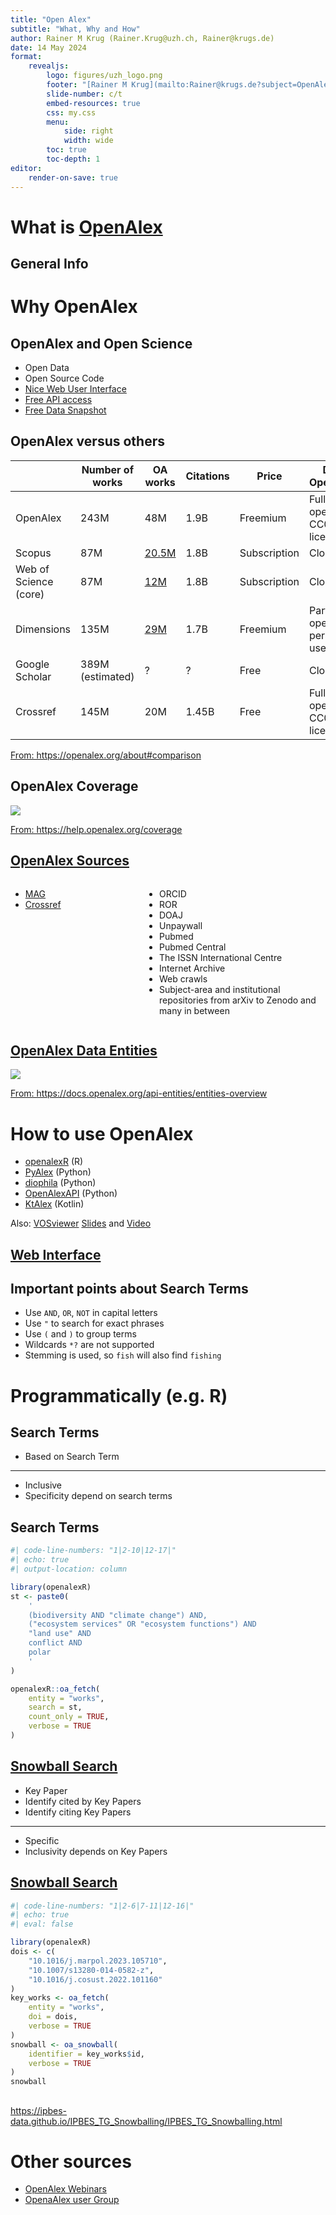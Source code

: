 ```yaml
---
title: "Open Alex"
subtitle: "What, Why and How"
author: Rainer M Krug (Rainer.Krug@uzh.ch, Rainer@krugs.de) 
date: 14 May 2024
format: 
    revealjs:
        logo: figures/uzh_logo.png
        footer: "[Rainer M Krug](mailto:Rainer@krugs.de?subject=OpenAlex%20ReproducibiliTea%20Journal%20Club), ReproducibiliTea UZH, ReproducibiliTea UZH Journal Club 14 May 2024"
        slide-number: c/t
        embed-resources: true
        css: my.css
        menu:
            side: right
            width: wide
        toc: true
        toc-depth: 1
editor:
    render-on-save: true
---
```



# What is [OpenAlex](OpenAlex.org)

## General Info

# Why OpenAlex

## OpenAlex and Open Science

- Open Data
- Open Source Code
- [Nice Web User Interface](https://openalex.org/)
- [Free API access](https://help.openalex.org/api-and-data-snapshot)
- [Free Data Snapshot](https://docs.openalex.org/download-all-data/openalex-snapshot) 

## OpenAlex versus others  {.extra-small}

|                       | Number of works  | OA works    | Citations | Price        | Data Openness             | Org structure |
| --------------------- | ---------------- | ----------- | --------- | ------------ | ------------------------- | ------------- |
| OpenAlex              | 243M             | 48M         | 1.9B      | Freemium     | Fully open, CC0 license   | Non-profit    |
| Scopus                | 87M              | [20.5M](https://blog.scopus.com/posts/scopus-now-includes-90-million-content-records) | 1.8B      | Subscription | Closed                    | For Profit    |
| Web of Science (core) | 87M              | [12M](https://clarivate.com/webofsciencegroup/solutions/open-access/)   | 1.8B      | Subscription | Closed                    | For Profit    |
| Dimensions            | 135M             | [29M](https://www.dimensions.ai/resources/evaluate-your-universitys-oa-status/)   | 1.7B      | Freemium     | Partly open, personal use | For Profit    |
| Google Scholar        | 389M (estimated) | ?           | ?         | Free         | Closed                    | For Profit    |
| Crossref              | 145M             | 20M         | 1.45B     | Free         | Fully open, CC0 license   | Non-profit    |


::: footer
[From: https://openalex.org/about#comparison](https://openalex.org/about#comparison)
:::

## OpenAlex Coverage

![](figures/coverage.png)

::: footer
[From: https://help.openalex.org/coverage](https://help.openalex.org/coverage)
:::


## [OpenAlex Sources](https://help.openalex.org/how-it-works#our-data-sources)
:::: {.columns}

::: {.column width="40%"}
- [MAG](https://aka.ms/msracad)
- [Crossref](https://www.crossref.org/)
:::

::: {.column width="60%"}   

- ORCID
- ROR
- DOAJ
- Unpaywall
- Pubmed
- Pubmed Central
- The ISSN International Centre
- Internet Archive
- Web crawls
- Subject-area and institutional repositories from arXiv to Zenodo and many in between
:::

::::

## [OpenAlex Data Entities](https://docs.openalex.org/api-entities/entities-overview)

![](figures/oa_entities_overview.png)

::: footer
[From: https://docs.openalex.org/api-entities/entities-overview](https://docs.openalex.org/api-entities/entities-overview)
:::
# How to use OpenAlex

- [openalexR](https://docs.ropensci.org/openalexR/) (R)
- [PyAlex](https://github.com/J535D165/pyalex) (Python)
- [diophila](https://pypi.org/project/diophila/) (Python)
- [OpenAlexAPI](https://pypi.org/project/openalexapi/) (Python)
- [KtAlex](https://github.com/benedekh/KtAlex) (Kotlin)

Also: [VOSviewer](https://www.vosviewer.com) [Slides](https://explore.openalex.org/Visualizing_Science_Using_OpenAlex_and_VOSviewer.pdf) and [Video](https://www.youtube.com/watch?v=MfwFzLQmUwo)



## [Web Interface](https://openalex.org/){target="_blank"} {.slide data-background-image="figures/oa_web_view_2024-05-06_at_09.43.32.png" data-background-size="contain"}


## Important points about Search Terms

- Use `AND`, `OR`, `NOT` in capital letters
- Use `"` to search for exact phrases
- Use `(` and `)` to group terms
- Wildcards `*?` are not supported
- Stemming is used, so `fish` will also find `fishing`


# Programmatically (e.g. R)

## Search Terms

::: {.incremental}
- Based on Search Term

----

- Inclusive
- Specificity depend on search terms
:::


## Search Terms

```r
#| code-line-numbers: "1|2-10|12-17|"
#| echo: true
#| output-location: column

library(openalexR)
st <- paste0(
    '
    (biodiversity AND "climate change") AND,
    ("ecosystem services" OR "ecosystem functions") AND
    "land use" AND
    conflict AND
    polar
    '
)

openalexR::oa_fetch(
    entity = "works",
    search = st,
    count_only = TRUE,
    verbose = TRUE
)
```


## [Snowball Search](https://ipbes-data.github.io/IPBES_TG_Snowballing/IPBES_TG_Snowballing.html)

::: {.incremental}
- Key Paper
- Identify cited by Key Papers
- Identify citing Key Papers

----

- Specific
- Inclusivity depends on Key Papers
:::


## [Snowball Search](https://ipbes-data.github.io/IPBES_TG_Snowballing/IPBES_TG_Snowballing.html)

```r
#| code-line-numbers: "1|2-6|7-11|12-16|"
#| echo: true
#| eval: false

library(openalexR)
dois <- c(
    "10.1016/j.marpol.2023.105710",
    "10.1007/s13280-014-0582-z",
    "10.1016/j.cosust.2022.101160"
)
key_works <- oa_fetch(
    entity = "works",
    doi = dois,
    verbose = TRUE
)
snowball <- oa_snowball(
    identifier = key_works$id,
    verbose = TRUE
)
snowball
```


## {.slide data-background-image="figures/snowball_search.png" data-background-size="contain"}

::: {.footer}
[https://ipbes-data.github.io/IPBES_TG_Snowballing/IPBES_TG_Snowballing.html](https://ipbes-data.github.io/IPBES_TG_Snowballing/IPBES_TG_Snowballing.html){target="_blank"}
:::

# Other sources


- [OpenAlex Webinars](https://openalex.org/webinars)
- [OpenaAlex user Group](https://groups.google.com/g/openalex-users)
